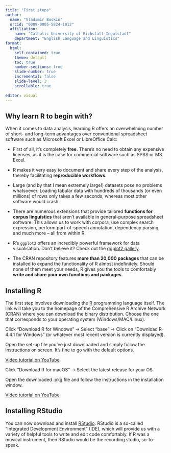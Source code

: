 ```yaml
---
title: "First steps"
author:
  name: "Vladimir Buskin" 
  orcid: "0009-0005-5824-1012"
  affiliation: 
    name: "Catholic University of Eichstätt-Ingolstadt"
    department: "English Language and Linguistics"
format:
  html:
    self-contained: true
    theme: default
    toc: true
    number-sections: true
    slide-number: true
    incremental: false
    slide-level: 3
    scrollable: true
    
editor: visual
---
```


## Why learn R to begin with?

When it comes to data analysis, learning R offers an overwhelming number
of short- and long-term advantages over conventional spreadsheet
software such as Microsoft Excel or LibreOffice Calc:

-   First of all, it's completely **free**. There's no need to obtain
    any expensive licenses, as it is the case for commercial software
    such as SPSS or MS Excel.

-   R makes it very easy to document and share every step of the
    analysis, thereby facilitating **reproducible workflows**.

-   Large (and by that I mean extremely large!) datasets pose no
    problems whatsoever. Loading tabular data with hundreds of thousands
    (or even millions) of rows only takes a few seconds, whereas most
    other software would crash.

-   There are numerous extensions that provide tailored **functions for
    corpus linguistics** that aren't available in general-purpose
    spreadsheet software. This allows us to work with corpora, use
    complex search expression, perform part-of-speech annotation,
    dependency parsing, and much more – all from within R.

-   R's `ggplot2` offers an incredibly powerful framework for data
    visualisation. Don't believe it? Check out the [ggplot2
    gallery](https://r-graph-gallery.com/ggplot2-package.html).

-   The CRAN repository features **more than 20,000 packages** that can
    be installed to expand the functionality of R almost indefinitely.
    Should none of them meet your needs, R gives you the tools to
    comfortably **write and share your own functions and packages**.

## Installing R

The first step involves downloading the [R](https://ftp.fau.de/cran/)
programming language itself. The link will take you to the homepage of
the Comprehensive R Archive Network (CRAN) where you can download the
binary distribution. Choose the one that corresponds to your operating
system (Windows/MAC/Linux).

::: {.callout-note collapse="true" title="Installation instructions for Windows users"}
Click "Download R for Windows" $\rightarrow$ Select "base" $\rightarrow$
Click on "Download R-4.4.1 for Windows" (or whatever most recent version
is currently displayed).

Open the set-up file you've just downloaded and simply follow the
instructions on screen. It's fine to go with the default options.

[Video tutorial on YouTube](https://www.youtube.com/watch?v=mfGFv-iB724)
:::

::: {.callout-note collapse="true" title="Installation instructions for MacOS users"}
Click "Download R for macOS" $\rightarrow$ Select the latest release for
your OS

Open the downloaded .pkg file and follow the instructions in the
installation window.

[Video tutorial on YouTube](https://www.youtube.com/watch?v=Icawuhf0Yqo)
:::

## Installing RStudio

You can now download and install
[RStudio](https://posit.co/download/rstudio-desktop/). RStudio is a
so-called "Integrated Development Environment" (IDE), which will provide
us with a variety of helpful tools to write and edit code comfortably.
If R was a musical instrument, then RStudio would be the recording
studio, so-to-speak.
